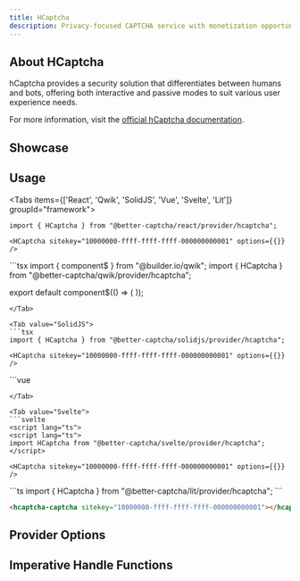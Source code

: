 ```yaml
---
title: HCaptcha
description: Privacy-focused CAPTCHA service with monetization opportunities
---
```



## About HCaptcha

hCaptcha provides a security solution that differentiates between humans and bots, offering both interactive and passive modes to suit various user experience needs.

For more information, visit the [official hCaptcha documentation](https://docs.hcaptcha.com/).

## Showcase
<HCaptchaPlayground />

## Usage

<Tabs items={['React', 'Qwik', 'SolidJS', 'Vue', 'Svelte', 'Lit']} groupId="framework">
  <Tab value="React">
  ```tsx
  import { HCaptcha } from "@better-captcha/react/provider/hcaptcha";

  <HCaptcha sitekey="10000000-ffff-ffff-ffff-000000000001" options={{}} />
  ```
  </Tab>
  
  <Tab value="Qwik">
  ```tsx
  import { component$ } from "@builder.io/qwik";
  import { HCaptcha } from "@better-captcha/qwik/provider/hcaptcha";

  export default component$(() => (
    <HCaptcha sitekey="10000000-ffff-ffff-ffff-000000000001" options={{}} />
  ));
  ```
  </Tab>
  
  <Tab value="SolidJS">
  ```tsx
  import { HCaptcha } from "@better-captcha/solidjs/provider/hcaptcha";

  <HCaptcha sitekey="10000000-ffff-ffff-ffff-000000000001" options={{}} />
  ```
  </Tab>

  <Tab value="Vue">
  ```vue
	<template>
    <HCaptcha
      sitekey="10000000-ffff-ffff-ffff-000000000001"
      :options="{ theme: 'dark' }"
    />
  </template>

  <script setup lang="ts">
  import { HCaptcha } from "@better-captcha/vue/provider/hcaptcha";
  </script>
  ```
  </Tab>

  <Tab value="Svelte">
  ```svelte
  <script lang="ts">
  <script lang="ts">
  import HCaptcha from "@better-captcha/svelte/provider/hcaptcha";
  </script>

  <HCaptcha sitekey="10000000-ffff-ffff-ffff-000000000001" options={{}} />
  ```
  </Tab>

  <Tab value="Lit">
  ```ts
  import { HCaptcha } from "@better-captcha/lit/provider/hcaptcha";
  ```

  ```html
  <hcaptcha-captcha sitekey="10000000-ffff-ffff-ffff-000000000001"></hcaptcha-captcha>
  ```
  </Tab>
</Tabs>

## Provider Options
<AutoTypeTable path="../../packages/core/src/providers/hcaptcha/types.d.ts" name="RenderParameters" />

## Imperative Handle Functions
<AutoTypeTable path="../../packages/core/src/providers/hcaptcha/provider.ts" name="HCaptchaHandle" />
